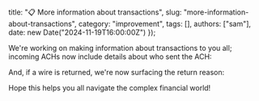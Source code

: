   title: "📋 More information about transactions",
  slug: "more-information-about-transactions",
  category: "improvement",
  tags: [],
  authors: ["sam"],
  date: new Date("2024-11-19T16:00:00Z")
});

We're working on making information about transactions to you all; incoming ACHs now include details about who sent the ACH:

And, if a wire is returned, we're now surfacing the return reason:

Hope this helps you all navigate the complex financial world!
